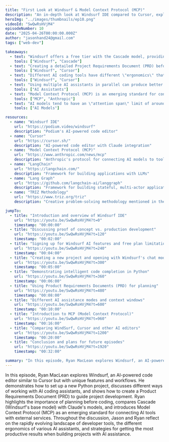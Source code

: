 ```yaml
---
title: "First Look at Windsurf & Model Context Protocol (MCP)"
description: "An in-depth look at Windsurf IDE compared to Cursor, exploring AI code editor features, the Model Context Protocol (MCP), and effective project planning approaches."
heroImg: "../images/thumbnails/ep10.png"
videoId: "SwQwRsHVjM4"
episodeNumber: 10
date: "2025-04-26T00:00:00.000Z"
author: "jasonhand24@gmail.com"
tags: ["web-dev"]

takeaways:
  - text: "Windsurf offers a free tier with the Cascade model, providing capable AI assistance for code completion and project planning"
    tools: ["Windsurf", "Cascade"]
  - text: "Creating a detailed Project Requirements Document (PRD) before coding leads to higher quality AI output"
    tools: ["Windsurf", "Cursor"]
  - text: "Different AI coding tools have different \"ergonomics\" that may suit different workflows"
    tools: ["Windsurf", "Cursor"]
  - text: "Using multiple AI assistants in parallel can produce better results through comparing approaches"
    tools: ["AI Assistants"]
  - text: "Model Context Protocol (MCP) is an emerging standard for connecting AI tools with external services like maps, Kubernetes, and more"
    tools: ["MCP", "Anthropic"]
  - text: "AI models tend to have an \"attention span\" limit of around 30-45 minutes before context degradation"
    tools: ["AI Models"]

resources:
  - name: "Windsurf IDE"
    url: "https://podium.video/windsurf"
    description: "Podium's AI-powered code editor"
  - name: "Cursor"
    url: "https://cursor.sh/"
    description: "AI-powered code editor with Claude integration"
  - name: "Model Context Protocol (MCP)"
    url: "https://www.anthropic.com/news/mcp"
    description: "Anthropic's protocol for connecting AI models to tools"
  - name: "LangChain"
    url: "https://langchain.com/"
    description: "Framework for building applications with LLMs"
  - name: "Lang Graph"
    url: "https://github.com/langchain-ai/langgraph"
    description: "Framework for building stateful, multi-actor applications with LLMs"
  - name: "TRIZ Methodology"
    url: "https://www.triz.org/triz"
    description: "Creative problem-solving methodology mentioned in the episode"

jumpTo:
  - title: "Introduction and overview of Windsurf IDE"
    url: "https://youtu.be/SwQwRsHVjM4?t=0"
    timestamp: "00:00:00"
  - title: "Discussing proof of concept vs. production development"
    url: "https://youtu.be/SwQwRsHVjM4?t=120"
    timestamp: "00:02:00"
  - title: "Signing up for Windsurf AI features and free plan limitations"
    url: "https://youtu.be/SwQwRsHVjM4?t=240"
    timestamp: "00:04:00"
  - title: "Creating a new project and opening with Windsurf's chat mode"
    url: "https://youtu.be/SwQwRsHVjM4?t=300"
    timestamp: "00:05:00"
  - title: "Demonstrating intelligent code completion in Python"
    url: "https://youtu.be/SwQwRsHVjM4?t=360"
    timestamp: "00:06:00"
  - title: "Using Product Requirements Documents (PRD) for planning"
    url: "https://youtu.be/SwQwRsHVjM4?t=480"
    timestamp: "00:08:00"
  - title: "Different AI assistance modes and context windows"
    url: "https://youtu.be/SwQwRsHVjM4?t=600"
    timestamp: "00:10:00"
  - title: "Introduction to MCP (Model Context Protocol)"
    url: "https://youtu.be/SwQwRsHVjM4?t=960"
    timestamp: "00:16:00"
  - title: "Comparing WindSurf, Cursor and other AI editors"
    url: "https://youtu.be/SwQwRsHVjM4?t=1200"
    timestamp: "00:20:00"
  - title: "Conclusion and plans for future episodes"
    url: "https://youtu.be/SwQwRsHVjM4?t=1920"
    timestamp: "00:32:00"

summary: "In this episode, Ryan MacLean explores Windsurf, an AI-powered code editor similar to Cursor but with unique features and workflows. He demonstrates how to set up a new Python project, discusses different ways of working with AI coding assistants, and shows how to create a Product Requirements Document (PRD) to guide project development. Ryan highlights the importance of planning before coding, compares Cascade (Windsurf's base model) with Claude's models, and introduces Model Context Protocol (MCP) as an emerging standard for connecting AI tools with external services. Throughout the discussion, Jason and Ryan reflect on the rapidly evolving landscape of developer tools, the different ergonomics of various AI assistants, and strategies for getting the most productive results when building projects with AI assistance."
---
```


In this episode, Ryan MacLean explores Windsurf, an AI-powered code editor similar to Cursor but with unique features and workflows. He demonstrates how to set up a new Python project, discusses different ways of working with AI coding assistants, and shows how to create a Product Requirements Document (PRD) to guide project development. Ryan highlights the importance of planning before coding, compares Cascade (Windsurf's base model) with Claude's models, and introduces Model Context Protocol (MCP) as an emerging standard for connecting AI tools with external services. Throughout the discussion, Jason and Ryan reflect on the rapidly evolving landscape of developer tools, the different ergonomics of various AI assistants, and strategies for getting the most productive results when building projects with AI assistance. 